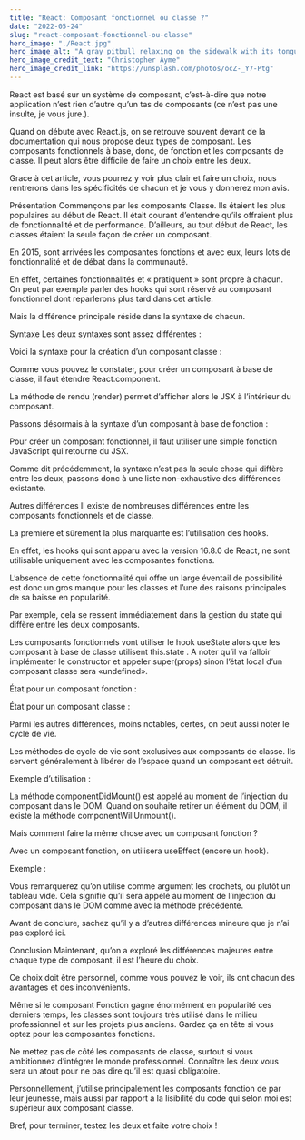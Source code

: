 ```yaml
---
title: "React: Composant fonctionnel ou classe ?"
date: "2022-05-24"
slug: "react-composant-fonctionnel-ou-classe"
hero_image: "./React.jpg"
hero_image_alt: "A gray pitbull relaxing on the sidewalk with its tongue hanging out"
hero_image_credit_text: "Christopher Ayme"
hero_image_credit_link: "https://unsplash.com/photos/ocZ-_Y7-Ptg"
---
```


React est basé sur un système de composant, c’est-à-dire que notre application n’est rien d’autre qu’un tas de composants (ce n’est pas une insulte, je vous jure.).

Quand on débute avec React.js, on se retrouve souvent devant de la documentation qui nous propose deux types de composant. Les composants fonctionnels à base, donc, de fonction et les composants de classe. Il peut alors être difficile de faire un choix entre les deux.

Grace à cet article, vous pourrez y voir plus clair et faire un choix, nous rentrerons dans les spécificités de chacun et je vous y donnerez mon avis.

Présentation
Commençons par les composants Classe. Ils étaient les plus populaires au début de React. Il était courant d’entendre qu’ils offraient plus de fonctionnalité et de performance. D’ailleurs, au tout début de React, les classes étaient la seule façon de créer un composant.

En 2015, sont arrivées les composantes fonctions et avec eux, leurs lots de fonctionnalité et de débat dans la communauté.

En effet, certaines fonctionnalités et « pratiquent » sont propre à chacun. On peut par exemple parler des hooks qui sont réservé au composant fonctionnel dont reparlerons plus tard dans cet article.

Mais la différence principale réside dans la syntaxe de chacun.

Syntaxe
Les deux syntaxes sont assez différentes :

Voici la syntaxe pour la création d’un composant classe :


Comme vous pouvez le constater, pour créer un composant à base de classe, il faut étendre React.component.

La méthode de rendu (render) permet d’afficher alors le JSX à l’intérieur du composant.

Passons désormais à la syntaxe d’un composant à base de fonction :


Pour créer un composant fonctionnel, il faut utiliser une simple fonction JavaScript qui retourne du JSX.

Comme dit précédemment, la syntaxe n’est pas la seule chose qui diffère entre les deux, passons donc à une liste non-exhaustive des différences existante.

Autres différences
Il existe de nombreuses différences entre les composants fonctionnels et de classe.

La première et sûrement la plus marquante est l’utilisation des hooks.

En effet, les hooks qui sont apparu avec la version 16.8.0 de React, ne sont utilisable uniquement avec les composantes fonctions.

L’absence de cette fonctionnalité qui offre un large éventail de possibilité est donc un gros manque pour les classes et l’une des raisons principales de sa baisse en popularité.

Par exemple, cela se ressent immédiatement dans la gestion du state qui diffère entre les deux composants.

Les composants fonctionnels vont utiliser le hook useState alors que les composant à base de classe utilisent this.state . A noter qu’il va falloir implémenter le constructor et appeler super(props) sinon l’état local d’un composant classe sera «undefined».

État pour un composant fonction :


État pour un composant classe :


Parmi les autres différences, moins notables, certes, on peut aussi noter le cycle de vie.

Les méthodes de cycle de vie sont exclusives aux composants de classe. Ils servent généralement à libérer de l’espace quand un composant est détruit.

Exemple d’utilisation :


La méthode componentDidMount() est appelé au moment de l’injection du composant dans le DOM. Quand on souhaite retirer un élément du DOM, il existe la méthode componentWillUnmount().

Mais comment faire la même chose avec un composant fonction ?

Avec un composant fonction, on utilisera useEffect (encore un hook).

Exemple :


Vous remarquerez qu’on utilise comme argument les crochets, ou plutôt un tableau vide. Cela signifie qu’il sera appelé au moment de l’injection du composant dans le DOM comme avec la méthode précédente.

Avant de conclure, sachez qu’il y a d’autres différences mineure que je n’ai pas exploré ici.

Conclusion
Maintenant, qu’on a exploré les différences majeures entre chaque type de composant, il est l’heure du choix.

Ce choix doit être personnel, comme vous pouvez le voir, ils ont chacun des avantages et des inconvénients.

Même si le composant Fonction gagne énormément en popularité ces derniers temps, les classes sont toujours très utilisé dans le milieu professionnel et sur les projets plus anciens. Gardez ça en tête si vous optez pour les composantes fonctions.

Ne mettez pas de côté les composants de classe, surtout si vous ambitionnez d’intégrer le monde professionnel. Connaître les deux vous sera un atout pour ne pas dire qu’il est quasi obligatoire.

Personnellement, j’utilise principalement les composants fonction de par leur jeunesse, mais aussi par rapport à la lisibilité du code qui selon moi est supérieur aux composant classe.

Bref, pour terminer, testez les deux et faite votre choix !

